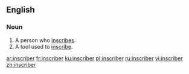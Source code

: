 ==English==

===Noun===
{{en-noun}}

# A person who [[inscribe]]s.
# A tool used to [[inscribe]].

[[ar:inscriber]]
[[fr:inscriber]]
[[ku:inscriber]]
[[pl:inscriber]]
[[ru:inscriber]]
[[vi:inscriber]]
[[zh:inscriber]]